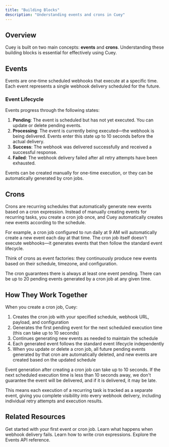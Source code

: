 ```yaml
---
title: "Building Blocks"
description: "Understanding events and crons in Cuey"
---
```


## Overview

Cuey is built on two main concepts: **events** and **crons**. Understanding these building blocks is essential for effectively using Cuey.

## Events

Events are one-time scheduled webhooks that execute at a specific time. Each event represents a single webhook delivery scheduled for the future.

### Event Lifecycle

Events progress through the following states:

1. **Pending**: The event is scheduled but has not yet executed. You can update or delete pending events.
2. **Processing**: The event is currently being executed—the webhook is being delivered. Events enter this state up to 10 seconds before the actual delivery.
3. **Success**: The webhook was delivered successfully and received a successful response.
4. **Failed**: The webhook delivery failed after all retry attempts have been exhausted.

<Info>
Events can be created manually for one-time execution, or they can be automatically generated by cron jobs.
</Info>

## Crons

Crons are recurring schedules that automatically generate new events based on a cron expression. Instead of manually creating events for recurring tasks, you create a cron job once, and Cuey automatically creates new events according to the schedule.

For example, a cron job configured to run daily at 9 AM will automatically create a new event each day at that time. The cron job itself doesn't execute webhooks—it generates events that then follow the standard event lifecycle.

Think of crons as event factories: they continuously produce new events based on their schedule, timezone, and configuration.

<Info>
The cron guarantees there is always at least one event pending. There can be up to 20 pending events generated by a cron job at any given time.
</Info>

## How They Work Together

When you create a cron job, Cuey:

1. Creates the cron job with your specified schedule, webhook URL, payload, and configuration
2. Generates the first pending event for the next scheduled execution time (this can take up to 10 seconds)
3. Continues generating new events as needed to maintain the schedule
4. Each generated event follows the standard event lifecycle independently
5. When you update or delete a cron job, all future pending events generated by that cron are automatically deleted, and new events are created based on the updated schedule

<Warning>
Event generation after creating a cron job can take up to 10 seconds. If the next scheduled execution time is less than 10 seconds away, we don't guarantee the event will be delivered, and if it is delivered, it may be late.
</Warning>

This means each execution of a recurring task is tracked as a separate event, giving you complete visibility into every webhook delivery, including individual retry attempts and execution results.

## Related Resources

<CardGroup cols={2}>
  <Card title="Quick Start" icon="rocket" href="/quickstart">
    Get started with your first event or cron job.
  </Card>
  <Card title="Retrying Events" icon="exclamation-triangle" href="/retrying-events">
    Learn what happens when webhook delivery fails.
  </Card>
  <Card title="Cron Expressions Guide" icon="clock" href="/guides/cron-expressions">
    Learn how to write cron expressions.
  </Card>
  <Card title="Events" icon="calendar" href="/typescript-client/events">
    Explore the Events API reference.
  </Card>
</CardGroup>

